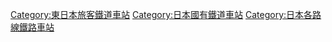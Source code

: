 {{DEFAULTSORT:Rikuu-to}}

[[Category:東日本旅客鐵道車站|Category:東日本旅客鐵道車站]]
[[Category:日本國有鐵道車站|Category:日本國有鐵道車站]]
[[Category:日本各路線鐵路車站|Category:日本各路線鐵路車站]]